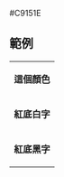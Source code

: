 <nowiki>#C9151E</nowiki><noinclude>
== 範例 ==
{|
|- style="color:{{ {{PAGENAME}} }}"
| '''這個顏色'''
|- style="background:{{ {{PAGENAME}} }}; color:white"
| '''紅底白字'''
|- style="background:{{ {{PAGENAME}} }}; color:black"
| '''紅底黑字'''
|}
[[Category:韓國政黨顏色模板|{{PAGENAME}}]]
</noinclude>